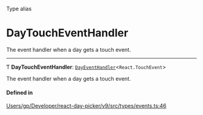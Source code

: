 <SectionTitle>Type alias</SectionTitle>

# DayTouchEventHandler

<Description>

The event handler when a day gets a touch event.

</Description>

---

Ƭ **DayTouchEventHandler**: [`DayEventHandler`](/api/types/DayEventHandler.md)\<`React.TouchEvent`\>

The event handler when a day gets a touch event.

#### Defined in

[Users/gp/Developer/react-day-picker/v9/src/types/events.ts:46](https://github.com/gpbl/react-day-picker/blob/4d332a01b/src/types/events.ts#L46)
